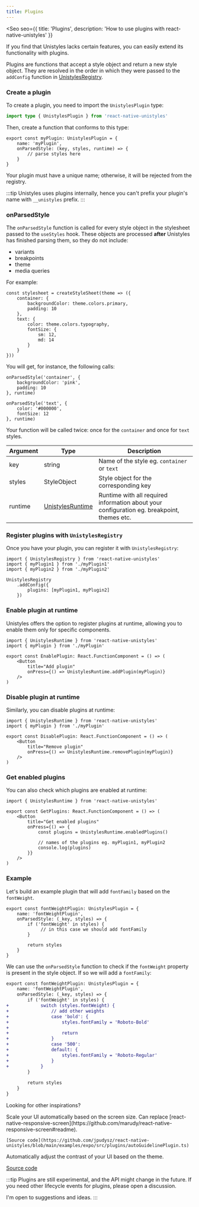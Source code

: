 ```yaml
---
title: Plugins
---
```


<Seo
    seo={{
        title: 'Plugins',
        description: 'How to use plugins with react-native-unistyles'
    }}
>

<Badge label="All platforms" />
<Badge label="2.0.0" />

If you find that Unistyles lacks certain features, you can easily extend its functionality with plugins.

Plugins are functions that accept a style object and return a new style object.
They are resolved in the order in which they were passed to the `addConfig` function in [UnistylesRegistry](/reference/unistyles-registry).

### Create a plugin

To create a plugin, you need to import the `UnistylesPlugin` type:

```ts
import type { UnistylesPlugin } from 'react-native-unistyles'

```

Then, create a function that conforms to this type:

```tsx /myPlugin/
export const myPlugin: UnistylesPlugin = {
    name: 'myPlugin',
    onParsedStyle: (key, styles, runtime) => {
        // parse styles here
    }
}
```

Your plugin must have a unique name; otherwise, it will be rejected from the registry.

:::tip
Unistyles uses plugins internally, hence you can't prefix your plugin's name with `__unistyles` prefix.
:::

### onParsedStyle

The `onParsedStyle` function is called for every style object in the stylesheet passed to the `useStyles` hook.
These objects are processed **after** Unistyles has finished parsing them, so they do not include:
- variants
- breakpoints
- theme
- media queries

For example:

```tsx /container/ /text/
const stylesheet = createStyleSheet(theme => ({
    container: {
        backgroundColor: theme.colors.primary,
        padding: 10
    },
    text: {
        color: theme.colors.typography,
        fontSize: {
            sm: 12,
            md: 14
        }
    }
}))
```

You will get, for instance, the following calls:

```tsx /onParsedStyle/
onParsedStyle('container', {
    backgroundColor: 'pink',
    padding: 10
}, runtime)

onParsedStyle('text', {
    color: '#000000',
    fontSize: 12
}, runtime)
```

Your function will be called twice: once for the `container` and once for `text` styles.

| Argument | Type | Description |
| --- | --- | --- |
| key | string | Name of the style eg. `container` or `text` |
| styles | StyleObject | Style object for the corresponding key |
| runtime | [UnistylesRuntime](/reference/unistyles-runtime/) | Runtime with all required information about your configuration eg. breakpoint, themes etc. |

### Register plugins with `UnistylesRegistry`

Once you have your plugin, you can register it with `UnistylesRegistry`:

```tsx /plugins/
import { UnistylesRegistry } from 'react-native-unistyles'
import { myPlugin1 } from './myPlugin1'
import { myPlugin2 } from './myPlugin2'

UnistylesRegistry
    .addConfig({
        plugins: [myPlugin1, myPlugin2]
    })
```


### Enable plugin at runtime

Unistyles offers the option to register plugins at runtime, allowing you to enable them only for specific components.

```tsx /UnistylesRuntime.addPlugin/
import { UnistylesRuntime } from 'react-native-unistyles'
import { myPlugin } from './myPlugin'

export const EnablePlugin: React.FunctionComponent = () => (
    <Button
        title="Add plugin"
        onPress={() => UnistylesRuntime.addPlugin(myPlugin)}
    />
)
```
### Disable plugin at runtime

Similarly, you can disable plugins at runtime:

```tsx /UnistylesRuntime.removePlugin/
import { UnistylesRuntime } from 'react-native-unistyles'
import { myPlugin } from './myPlugin'

export const DisablePlugin: React.FunctionComponent = () => (
    <Button
        title="Remove plugin"
        onPress={() => UnistylesRuntime.removePlugin(myPlugin)}
    />
)
```

### Get enabled plugins

You can also check which plugins are enabled at runtime:

```tsx /UnistylesRuntime.enabledPlugins/
import { UnistylesRuntime } from 'react-native-unistyles'

export const GetPlugins: React.FunctionComponent = () => (
    <Button
        title="Get enabled plugins"
        onPress={() => {
            const plugins = UnistylesRuntime.enabledPlugins()

            // names of the plugins eg. myPlugin1, myPlugin2
            console.log(plugins)
        }}
    />
)
```

### Example

Let's build an example plugin that will add `fontFamily` based on the `fontWeight`.

```tsx /fontWeightPlugin/
export const fontWeightPlugin: UnistylesPlugin = {
    name: 'fontWeightPlugin',
    onParsedStyle: (_key, styles) => {
        if ('fontWeight' in styles) {
             // in this case we should add fontFamily
        }
        
        return styles
    }
}
```

We can use the `onParsedStyle` function to check if the `fontWeight` property is present in the style object.
If so we will add a `fontFamily`:

```diff lang="tsx"
export const fontWeightPlugin: UnistylesPlugin = {
    name: 'fontWeightPlugin',
    onParsedStyle: (_key, styles) => {
        if ('fontWeight' in styles) {
+            switch (styles.fontWeight) {
+                // add other weights
+                case 'bold': {
+                    styles.fontFamily = 'Roboto-Bold'
+
+                    return
+                }
+                case '500':
+                default: {
+                    styles.fontFamily = 'Roboto-Regular'
+                }
+            }
        }
        
        return styles
    }
}
```

Looking for other inspirations?

<CardGrid>
  <Card title="Auto Guideline Plugin" icon="random">
    Scale your UI automatically based on the screen size. Can replace [react-native-responsive-screen](https://github.com/marudy/react-native-responsive-screen#readme).

    [Source code](https://github.com/jpudysz/react-native-unistyles/blob/main/examples/expo/src/plugins/autoGuidelinePlugin.ts)
  </Card>
  <Card title="High Contrast Plugin" icon="sun">
    Automatically adjust the contrast of your UI based on the theme.

   [Source code](https://github.com/jpudysz/react-native-unistyles/blob/main/examples/expo/src/plugins/highContrastPlugin.ts)
  </Card>
</CardGrid>

:::tip
Plugins are still experimental, and the API might change in the future.
If you need other lifecycle events for plugins, please open a discussion.

I'm open to suggestions and ideas.
:::

</Seo>
